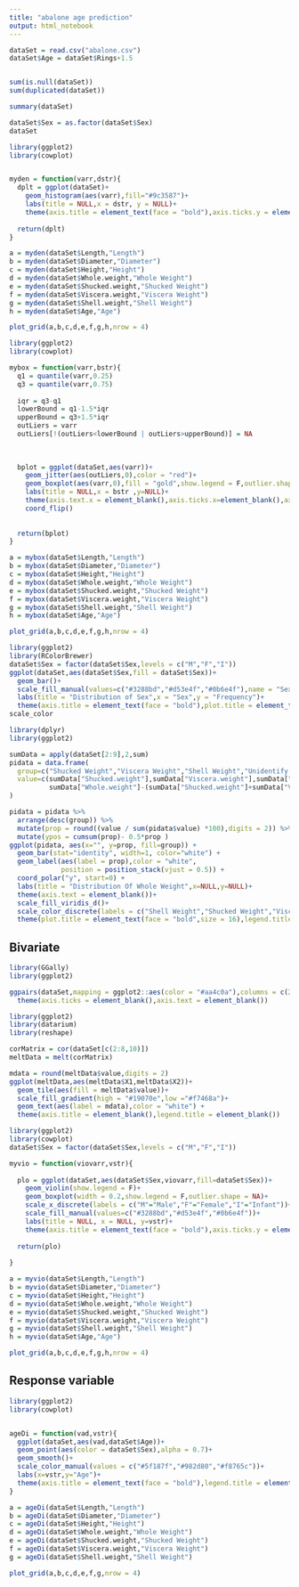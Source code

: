 ```yaml
---
title: "abalone age prediction"
output: html_notebook
---
```



```r
dataSet = read.csv("abalone.csv")
dataSet$Age = dataSet$Rings+1.5


sum(is.null(dataSet))
sum(duplicated(dataSet))

```
```r
summary(dataSet)

dataSet$Sex = as.factor(dataSet$Sex)
dataSet

```

```r
library(ggplot2)
library(cowplot)


myden = function(varr,dstr){
  dplt = ggplot(dataSet)+
    geom_histogram(aes(varr),fill="#9c3587")+
    labs(title = NULL,x = dstr, y = NULL)+
    theme(axis.title = element_text(face = "bold"),axis.ticks.y = element_blank(),axis.text.y = element_blank())
  
  return(dplt)
} 

a = myden(dataSet$Length,"Length")
b = myden(dataSet$Diameter,"Diameter")
c = myden(dataSet$Height,"Height")
d = myden(dataSet$Whole.weight,"Whole Weight")
e = myden(dataSet$Shucked.weight,"Shucked Weight")
f = myden(dataSet$Viscera.weight,"Viscera Weight")
g = myden(dataSet$Shell.weight,"Shell Weight")
h = myden(dataSet$Age,"Age")

plot_grid(a,b,c,d,e,f,g,h,nrow = 4)

```

```r
library(ggplot2)
library(cowplot)

mybox = function(varr,bstr){
  q1 = quantile(varr,0.25)
  q3 = quantile(varr,0.75)
  
  iqr = q3-q1
  lowerBound = q1-1.5*iqr
  upperBound = q3+1.5*iqr
  outLiers = varr
  outLiers[!(outLiers<lowerBound | outLiers>upperBound)] = NA
  
  
  
  bplot = ggplot(dataSet,aes(varr))+
    geom_jitter(aes(outLiers,0),color = "red")+
    geom_boxplot(aes(varr,0),fill = "gold",show.legend = F,outlier.shape = NA)+
    labs(title = NULL,x = bstr ,y=NULL)+
    theme(axis.text.x = element_blank(),axis.ticks.x=element_blank(),axis.title = element_text(face = "bold"))+
    coord_flip()
    
  
  return(bplot)
}

a = mybox(dataSet$Length,"Length")
b = mybox(dataSet$Diameter,"Diameter")
c = mybox(dataSet$Height,"Height")
d = mybox(dataSet$Whole.weight,"Whole Weight")
e = mybox(dataSet$Shucked.weight,"Shucked Weight")
f = mybox(dataSet$Viscera.weight,"Viscera Weight")
g = mybox(dataSet$Shell.weight,"Shell Weight")
h = mybox(dataSet$Age,"Age")

plot_grid(a,b,c,d,e,f,g,h,nrow = 4)
```



```r

library(ggplot2)
library(RColorBrewer)
dataSet$Sex = factor(dataSet$Sex,levels = c("M","F","I"))
ggplot(dataSet,aes(dataSet$Sex,fill = dataSet$Sex))+
  geom_bar()+
  scale_fill_manual(values=c("#3288bd","#d53e4f","#0b6e4f"),name = "Sex",breaks = c("M","F","I") ,labels = c("Male","Female","Infant"))+
  labs(title = "Distribution of Sex",x = "Sex",y = "Frequency")+
  theme(axis.title = element_text(face = "bold"),plot.title = element_text(face = "bold",size = 16))
scale_color
```


```r
library(dplyr)
library(ggplot2)

sumData = apply(dataSet[2:9],2,sum)
pidata = data.frame(
  group=c("Shucked Weight","Viscera Weight","Shell Weight","Unidentify Weight"),
  value=c(sumData["Shucked.weight"],sumData["Viscera.weight"],sumData["Shell.weight"],
          sumData["Whole.weight"]-(sumData["Shucked.weight"]+sumData["Viscera.weight"]+sumData["Shell.weight"]))
)

pidata = pidata %>% 
  arrange(desc(group)) %>%
  mutate(prop = round((value / sum(pidata$value) *100),digits = 2)) %>%
  mutate(ypos = cumsum(prop)- 0.5*prop )
ggplot(pidata, aes(x="", y=prop, fill=group)) +
  geom_bar(stat="identity", width=1, color="white") +
  geom_label(aes(label = prop),color = "white",
             position = position_stack(vjust = 0.5)) +
  coord_polar("y", start=0) +
  labs(title = "Distribution Of Whole Weight",x=NULL,y=NULL)+
  theme(axis.text = element_blank())+
  scale_fill_viridis_d()+
  scale_color_discrete(labels = c("Shell Weight","Shucked Weight","Viscera Weight","Unidentify Weight"))+
  theme(plot.title = element_text(face = "bold",size = 16),legend.title = element_blank())
```


## Bivariate

```r

library(GGally)
library(ggplot2)

ggpairs(dataSet,mapping = ggplot2::aes(color = "#aa4c0a"),columns = c(2:8,10),upper = NULL,lower = list(continuous = "points",diag = list(continuous = "densityDiag")))+
  theme(axis.ticks = element_blank(),axis.text = element_blank())
```

```r
library(ggplot2)
library(datarium)
library(reshape)

corMatrix = cor(dataSet[c(2:8,10)])
meltData = melt(corMatrix)

mdata = round(meltData$value,digits = 2)
ggplot(meltData,aes(meltData$X1,meltData$X2))+
  geom_tile(aes(fill = meltData$value))+
  scale_fill_gradient(high = "#19070e",low ="#f7468a")+
  geom_text(aes(label = mdata),color = "white") +
  theme(axis.title = element_blank(),legend.title = element_blank())
```


```r
library(ggplot2)
library(cowplot)
dataSet$Sex = factor(dataSet$Sex,levels = c("M","F","I"))

myvio = function(viovarr,vstr){
  
  plo = ggplot(dataSet,aes(dataSet$Sex,viovarr,fill=dataSet$Sex))+
    geom_violin(show.legend = F)+
    geom_boxplot(width = 0.2,show.legend = F,outlier.shape = NA)+
    scale_x_discrete(labels = c("M"="Male","F"="Female","I"="Infant"))+
    scale_fill_manual(values=c("#3288bd","#d53e4f","#0b6e4f"))+
    labs(title = NULL, x = NULL, y=vstr)+
    theme(axis.title = element_text(face = "bold"),axis.ticks.y = element_blank(),axis.text.y = element_blank())
  
  return(plo)
  
}

a = myvio(dataSet$Length,"Length")
b = myvio(dataSet$Diameter,"Diameter")
c = myvio(dataSet$Height,"Height")
d = myvio(dataSet$Whole.weight,"Whole Weight")
e = myvio(dataSet$Shucked.weight,"Shucked Weight")
f = myvio(dataSet$Viscera.weight,"Viscera Weight")
g = myvio(dataSet$Shell.weight,"Shell Weight")
h = myvio(dataSet$Age,"Age")

plot_grid(a,b,c,d,e,f,g,h,nrow = 4)
```

## Response variable

```r
library(ggplot2)
library(cowplot)


ageDi = function(vad,vstr){
  ggplot(dataSet,aes(vad,dataSet$Age))+
  geom_point(aes(color = dataSet$Sex),alpha = 0.7)+
  geom_smooth()+
  scale_color_manual(values = c("#5f187f","#982d80","#f8765c"))+
  labs(x=vstr,y="Age")+
  theme(axis.title = element_text(face = "bold"),legend.title = element_blank())
} 

a = ageDi(dataSet$Length,"Length")
b = ageDi(dataSet$Diameter,"Diameter")
c = ageDi(dataSet$Height,"Height")
d = ageDi(dataSet$Whole.weight,"Whole Weight")
e = ageDi(dataSet$Shucked.weight,"Shucked Weight")
f = ageDi(dataSet$Viscera.weight,"Viscera Weight")
g = ageDi(dataSet$Shell.weight,"Shell Weight")

plot_grid(a,b,c,d,e,f,g,nrow = 4)
```

